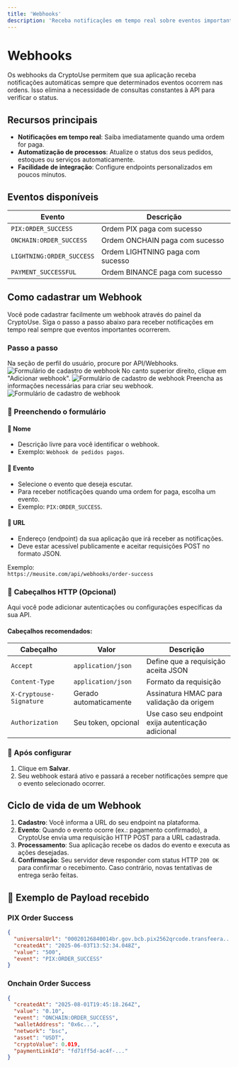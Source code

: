 ```yaml
---
title: 'Webhooks'
description: 'Receba notificações em tempo real sobre eventos importantes nas suas ordens'
---
```


# Webhooks

Os webhooks da CryptoUse permitem que sua aplicação receba notificações automáticas sempre que determinados eventos ocorrem nas ordens. Isso elimina a necessidade de consultas constantes à API para verificar o status.

## Recursos principais

- **Notificações em tempo real**: Saiba imediatamente quando uma ordem for paga.
- **Automatização de processos**: Atualize o status dos seus pedidos, estoques ou serviços automaticamente.
- **Facilidade de integração**: Configure endpoints personalizados em poucos minutos.

## Eventos disponíveis

| Evento                | Descrição                               |
|-----------------------|------------------------------------------|
| `PIX:ORDER_SUCCESS`   | Ordem PIX paga com sucesso              |
| `ONCHAIN:ORDER_SUCCESS`   | Ordem ONCHAIN paga com sucesso              |
| `LIGHTNING:ORDER_SUCCESS`   | Ordem LIGHTNING paga com sucesso              |
| `PAYMENT_SUCCESSFUL`   | Ordem BINANCE paga com sucesso              |

## Como cadastrar um Webhook

Você pode cadastrar facilmente um webhook através do painel da CryptoUse. Siga o passo a passo abaixo para receber notificações em tempo real sempre que eventos importantes ocorrerem.

### Passo a passo
Na seção de perfil do usuário, procure por API/Webhooks.
![Formulário de cadastro de webhook](/images/webhook-profile-section.png)
No canto superior direito, clique em "Adicionar webhook".
![Formulário de cadastro de webhook](/images/add-webhook.png)
Preencha as informações necessárias para criar seu webhook.
![Formulário de cadastro de webhook](/images/pix-webhook.png)

### 📝 Preenchendo o formulário

#### 🔹 **Nome**
- Descrição livre para você identificar o webhook.
- Exemplo: `Webhook de pedidos pagos`.

#### 🔹 **Evento**
- Selecione o evento que deseja escutar.
- Para receber notificações quando uma ordem for paga, escolha um evento.  
- Exemplo: `PIX:ORDER_SUCCESS`.

#### 🔹 **URL**
- Endereço (endpoint) da sua aplicação que irá receber as notificações.
- Deve estar acessível publicamente e aceitar requisições POST no formato JSON.

Exemplo:  
`https://meusite.com/api/webhooks/order-success`

### 🔐 **Cabeçalhos HTTP (Opcional)**

Aqui você pode adicionar autenticações ou configurações específicas da sua API.

#### Cabeçalhos recomendados:

| Cabeçalho                | Valor                 | Descrição                                                  |
|--------------------------|-----------------------|------------------------------------------------------------|
| `Accept`                 | `application/json`    | Define que a requisição aceita JSON                        |
| `Content-Type`           | `application/json`    | Formato da requisição                                      |
| `X-Cryptouse-Signature`  | Gerado automaticamente| Assinatura HMAC para validação da origem                   |
| `Authorization`          | Seu token, opcional | Use caso seu endpoint exija autenticação adicional         |

### 🚀 Após configurar

1. Clique em **Salvar**.
2. Seu webhook estará ativo e passará a receber notificações sempre que o evento selecionado ocorrer.

## Ciclo de vida de um Webhook

1. **Cadastro**: Você informa a URL do seu endpoint na plataforma.
2. **Evento**: Quando o evento ocorre (ex.: pagamento confirmado), a CryptoUse envia uma requisição HTTP POST para a URL cadastrada.
3. **Processamento**: Sua aplicação recebe os dados do evento e executa as ações desejadas.
4. **Confirmação**: Seu servidor deve responder com status HTTP `200 OK` para confirmar o recebimento. Caso contrário, novas tentativas de entrega serão feitas.

## 🔗 Exemplo de Payload recebido

### PIX Order Success
```json
{
  "universalUrl": "00020126840014br.gov.bcb.pix2562qrcode.transfeera....",
  "createdAt": "2025-06-03T13:52:34.048Z",
  "value": "500",
  "event": "PIX:ORDER_SUCCESS"
}
```

### Onchain Order Success
```json
{
  "createdAt": "2025-08-01T19:45:18.264Z",
  "value": "0.10",
  "event": "ONCHAIN:ORDER_SUCCESS",
  "walletAddress": "0x6c...",
  "network": "bsc",
  "asset": "USDT",
  "cryptoValue": 0.019,
  "paymentLinkId": "fd71ff5d-ac4f-..."
}
```

